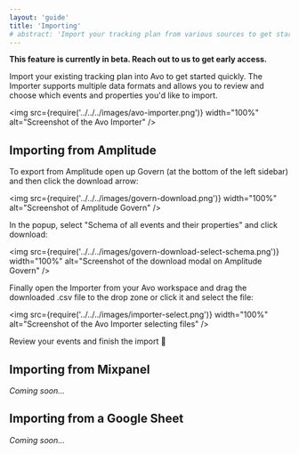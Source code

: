 ```yaml
---
layout: 'guide'
title: 'Importing'
# abstract: 'Import your tracking plan from various sources to get started quickly'
---
```



**This feature is currently in beta. Reach out to us to get early access.** 

Import your existing tracking plan into Avo to get started quickly. The Importer supports multiple data formats and allows you to review and choose which events and properties you'd like to import.

<img
    src={require('../../../images/avo-importer.png')}
    width="100%"
    alt="Screenshot of the Avo Importer"
  />

## Importing from Amplitude

To export from Amplitude open up Govern (at the bottom of the left sidebar) and then click the download arrow:

<img
    src={require('../../../images/govern-download.png')}
    width="100%"
    alt="Screenshot of Amplitude Govern"
  />

In the popup, select "Schema of all events and their properties" and click download:

<img
    src={require('../../../images/govern-download-select-schema.png')}
    width="100%"
    alt="Screenshot of the download modal on Amplitude Govern"
  />

Finally open the Importer from your Avo workspace and drag the downloaded .csv file to the drop zone or click it and select the file:


<img
    src={require('../../../images/importer-select.png')}
    width="100%"
    alt="Screenshot of the Avo Importer selecting files"
  />

Review your events and finish the import 🎉

## Importing from Mixpanel 

_Coming soon…_

## Importing from a Google Sheet 

_Coming soon…_